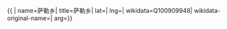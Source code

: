 {{ {{{1|PRC admin/showdata}}}|
name=萨勒乡|
title=萨勒乡|
lat=|
lng=|
wikidata=Q100909948|
wikidata-original-name=|
arg={{{arg|}}}}}